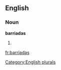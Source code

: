 ==English==

===Noun===
'''barriadas'''

# {{plural of|[[barriada]]}}

[[Category:English plurals]]

[[fr:barriadas]]